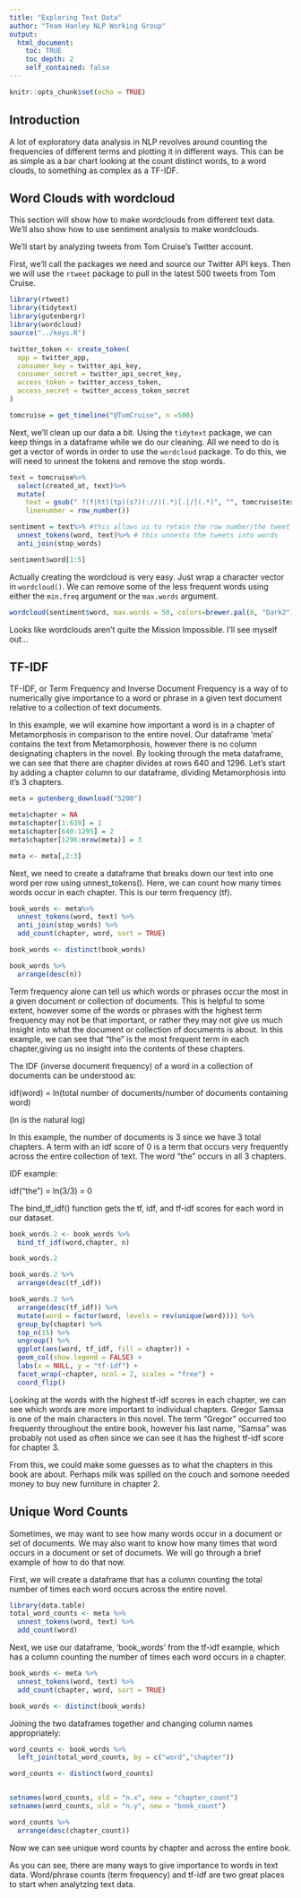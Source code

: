 ```yaml
---
title: "Exploring Text Data"
author: "Team Hanley NLP Working Group"
output:
  html_document:
    toc: TRUE
    toc_depth: 2
    self_contained: false
---
```


```r
knitr::opts_chunk$set(echo = TRUE)
```

## Introduction

A lot of exploratory data analysis in NLP revolves around counting the frequencies of different terms and plotting it in different ways. This can be as simple as a bar chart looking at the count distinct words, to a word clouds, to something as complex as a TF-IDF.   

## Word Clouds with wordcloud

This section will show how to make wordclouds from different text data. We'll also show how to use sentiment analysis to make wordclouds.

We'll start by analyzing tweets from Tom Cruise's Twitter account.

First, we'll call the packages we need and source our Twitter API keys. Then we will use the `rtweet` package to pull in the latest 500 tweets from Tom Cruise. 


```r
library(rtweet)
library(tidytext)
library(gutenbergr)
library(wordcloud)
source("../keys.R")

twitter_token <- create_token(
  app = twitter_app,
  consumer_key = twitter_api_key,
  consumer_secret = twitter_api_secret_key,
  access_token = twitter_access_token,
  access_secret = twitter_access_token_secret
)

tomcruise = get_timeline("@TomCruise", n =500)

```


Next, we'll clean up our data a bit. Using the `tidytext` package, we can keep things in a dataframe while we do our cleaning. All we need to do is get a vector of words in order to use the `wordcloud` package. To do this, we will need to unnest the tokens and remove the stop words.    


```r
text = tomcruise%>%
  select(created_at, text)%>%
  mutate(
    text = gsub(" ?(f|ht)(tp)(s?)(://)(.*)[.|/](.*)", "", tomcruise$text),
    linenumber = row_number())

sentiment = text%>% #this allows us to retain the row number/the tweet
  unnest_tokens(word, text)%>% # this unnests the tweets into words
  anti_join(stop_words)

sentiment$word[1:5]

```


Actually creating the wordcloud is very easy. Just wrap a character vector in `wordcloud()`. We can remove some of the less frequent words using either the `min.freq` argument or the `max.words` argument. 

```r

wordcloud(sentiment$word, max.words = 50, colors=brewer.pal(6, "Dark2"))

```

Looks like wordclouds aren't quite the Mission Impossible. I'll see myself out...

## TF-IDF

TF-IDF, or Term Frequency and Inverse Document Frequency is a way of to numerically give importance to a word or phrase in a given text document relative to a collection of text documents. 


In this example, we will examine how important a word is in a chapter of Metamorphosis in comparison to the entire novel. Our dataframe 'meta' contains the text from Metamorphosis, however there is no column designating chapters in the novel. By looking through the meta dataframe, we can see that there are chapter divides at rows 640 and 1296. Let's start by adding a chapter column to our dataframe, dividing Metamorphosis into it's 3 chapters.



```r

meta = gutenberg_download("5200")

meta$chapter = NA
meta$chapter[1:639] = 1
meta$chapter[640:1295] = 2
meta$chapter[1296:nrow(meta)] = 3

meta <- meta[,2:3]
```

Next, we need to create a dataframe that breaks down our text into one word per row using unnest_tokens(). Here, we can count how many times words occur in each chapter. This is our term frequency (tf).

```r
book_words <- meta%>%
  unnest_tokens(word, text) %>%
  anti_join(stop_words) %>%
  add_count(chapter, word, sort = TRUE)

book_words <- distinct(book_words)

book_words %>%
  arrange(desc(n))
```

Term frequency alone can tell us which words or phrases occur the most in a given document or collection of documents. This is helpful to some extent, however some of the words or phrases with the highest term frequency may not be that important, or rather they may not give us much insight into what the document or collection of documents is about. In this example, we can see that "the" is the most frequent term in each chapter,giving us no insight into the contents of these chapters. 

The IDF (inverse document frequency) of a word in a collection of documents can be understood as:

idf(word) = ln(total number of documents/number of documents containing word)

(ln is the natural log)

In this example, the number of documents is 3 since we have 3 total chapters. A term with an idf score of 0 is a term that occurs very frequently across the entire collection of text. The word "the" occurs in all 3 chapters. 

IDF example: 

idf("the") = ln(3/3) = 0

The bind_tf_idf() function gets the tf, idf, and tf-idf scores for each word in our dataset.

```r
book_words.2 <- book_words %>%
  bind_tf_idf(word,chapter, n)

book_words.2

book_words.2 %>%
  arrange(desc(tf_idf)) 

book_words.2 %>%
  arrange(desc(tf_idf)) %>%
  mutate(word = factor(word, levels = rev(unique(word)))) %>% 
  group_by(chapter) %>% 
  top_n(15) %>% 
  ungroup() %>%
  ggplot(aes(word, tf_idf, fill = chapter)) +
  geom_col(show.legend = FALSE) +
  labs(x = NULL, y = "tf-idf") +
  facet_wrap(~chapter, ncol = 2, scales = "free") +
  coord_flip()


```

Looking at the words with the highest tf-idf scores in each chapter, we can see which words are more important to individual chapters. Gregor Samsa is one of the main characters in this novel. The term "Gregor" occurred too frequenty throughout the entire book, however his last name, "Samsa" was probably not used as often since we can see it has the highest tf-idf score for chapter 3.

From this, we could make some guesses as to what the chapters in this book are about. Perhaps milk was spilled on the couch and somone needed money to buy new furniture in chapter 2.


## Unique Word Counts
Sometimes, we may want to see how many words occur in a document or set of documents. We may also want to know how many times that word occurs in a document or set of documets. We will go through a brief example of how to do that now.

First, we will create a dataframe that has a column counting the total number of times each word occurs across the entire novel.

```r
library(data.table)
total_word_counts <- meta %>%
  unnest_tokens(word, text) %>%
  add_count(word)
```

Next, we use our dataframe, 'book_words' from the tf-idf example, which has a column counting the number of times each word occurs in a chapter.

```r
book_words <- meta %>%
  unnest_tokens(word, text) %>%
  add_count(chapter, word, sort = TRUE)

book_words <- distinct(book_words)
```

Joining the two dataframes together and changing column names appropriately:

```r
word_counts <- book_words %>%
  left_join(total_word_counts, by = c("word","chapter"))

word_counts <- distinct(word_counts)


setnames(word_counts, old = "n.x", new = "chapter_count")
setnames(word_counts, old = "n.y", new = "book_count")

word_counts %>%
  arrange(desc(chapter_count))
```

Now we can see unique word counts by chapter and across the entire book.

As you can see, there are many ways to give importance to words in text data. Word/phrase counts (term frequency) and tf-idf are two great places to start when analytzing text data.
